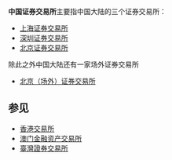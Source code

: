 '''中国证券交易所'''主要指中国大陆的三个证券交易所：
*[[上海证券交易所|上海证券交易所]]
*[[深圳证券交易所|深圳证券交易所]]
*[[北京证券交易所|北京证券交易所]]

除此之外中国大陆还有一家场外证券交易所
*[[北京（场外）证券交易所|北京（场外）证券交易所]]

==参见==
*[[香港交易所|香港交易所]]
*[[澳门金融资产交易所|澳门金融资产交易所]]
*[[臺灣證券交易所|臺灣證券交易所]]
{{dab}}